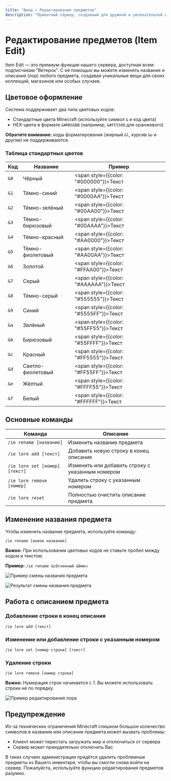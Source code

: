 ```yaml
---
title: "Винд » Редактирование предметов"
description: "Приватный сервер, созданный для дружной и увлекательной игры."
---
```

# Редактирование предметов (Item Edit)

Item Edit — это премиум-функция нашего сервера, доступная всем подписчикам "Ветерок". С её помощью вы можете изменять название и описание (лор) любого предмета, создавая уникальные вещи для своих коллекций, магазинов или особых случаев.

## Цветовое оформление

Система поддерживает два типа цветовых кодов:
- Стандартные цвета Minecraft (используйте символ `&` и код цвета)
- HEX-цвета в формате `&#RRGGBB` (например, `&#FF5500` для оранжевого)

**Обратите внимание:** коды форматирования (жирный `&l`, курсив `&o` и другие) не поддерживаются.

### Таблица стандартных цветов

| Код | Название | Пример |
|-----|----------|--------|
| `&0` | Чёрный | <span style={{color: "#000000"}}>Текст</span> |
| `&1` | Тёмно-синий | <span style={{color: "#0000AA"}}>Текст</span> |
| `&2` | Тёмно-зелёный | <span style={{color: "#00AA00"}}>Текст</span> |
| `&3` | Тёмно-бирюзовый | <span style={{color: "#00AAAA"}}>Текст</span> |
| `&4` | Тёмно-красный | <span style={{color: "#AA0000"}}>Текст</span> |
| `&5` | Тёмно-фиолетовый | <span style={{color: "#AA00AA"}}>Текст</span> |
| `&6` | Золотой | <span style={{color: "#FFAA00"}}>Текст</span> |
| `&7` | Серый | <span style={{color: "#AAAAAA"}}>Текст</span> |
| `&8` | Тёмно-серый | <span style={{color: "#555555"}}>Текст</span> |
| `&9` | Синий | <span style={{color: "#5555FF"}}>Текст</span> |
| `&a` | Зелёный | <span style={{color: "#55FF55"}}>Текст</span> |
| `&b` | Бирюзовый | <span style={{color: "#55FFFF"}}>Текст</span> |
| `&c` | Красный | <span style={{color: "#FF5555"}}>Текст</span> |
| `&d` | Светло-фиолетовый | <span style={{color: "#FF55FF"}}>Текст</span> |
| `&e` | Жёлтый | <span style={{color: "#FFFF55"}}>Текст</span> |
| `&f` | Белый | <span style={{color: "#FFFFFF"}}>Текст</span> |

## Основные команды

| Команда | Описание |
|---------|----------|
| `/ie rename [название]` | Изменить название предмета |
| `/ie lore add [текст]` | Добавить новую строку в конец описания |
| `/ie lore set [номер] [текст]` | Изменить или добавить строку с указанным номером |
| `/ie lore remove [номер]` | Удалить строку с указанным номером |
| `/ie lore reset` | Полностью очистить описание предмета |

## Изменение названия предмета

Чтобы изменить название предмета, используйте команду:

```
/ie rename [новое название]
```

**Важно:** При использовании цветовых кодов не ставьте пробел между кодом и текстом.

**Пример:** `/ie rename &cОгненный &6меч`

![Пример смены названия предмета](/assets/itemedit1.png)

![Результат смены названия предмета](/assets/itemedit2.png)

## Работа с описанием предмета

### Добавление строки в конец описания

```
/ie lore add [текст]
```

### Изменение или добавление строки с указанным номером

```
/ie lore set [номер строки] [текст]
```

### Удаление строки

```
/ie lore remove [номер строки]
```

**Важно:** Нумерация строк начинается с 1. Вы можете использовать строки не по порядку.

![Пример редактирования лора](/assets/itemedit3.png)

## Предупреждение

Из-за технических ограничений Minecraft слишком большое количество символов в названии или описании предмета может вызвать проблемы:
- Клиент может перестать загружать мир и отключиться от сервера
- Сервер может принудительно отключить Вас

В таких случаях администрации придётся удалить проблемные предметы из Вашего инвентаря, чтобы вы смогли снова войти на сервер. Пожалуйста, используйте функцию редактирования предметов разумно. 